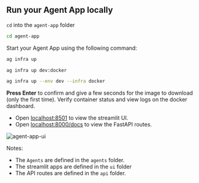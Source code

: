 ## Run your Agent App locally

`cd` into the `agent-app` folder

```bash
cd agent-app
```

Start your Agent App using the following command:

<CodeGroup>

```bash terminal
ag infra up
```

```bash shorthand
ag infra up dev:docker
```

```bash full options
ag infra up --env dev --infra docker
```

</CodeGroup>

**Press Enter** to confirm and give a few seconds for the image to download (only the first time). Verify container status and view logs on the docker dashboard.

- Open [localhost:8501](http://localhost:8501) to view the streamlit UI.
- Open [localhost:8000/docs](http://localhost:8000/docs) to view the FastAPI routes.

![agent-app-ui](/images/agent-app-ui.png)

Notes:

- The `Agents` are defined in the `agents` folder.
- The streamlit apps are defined in the `ui` folder
- The API routes are defined in the `api` folder.
